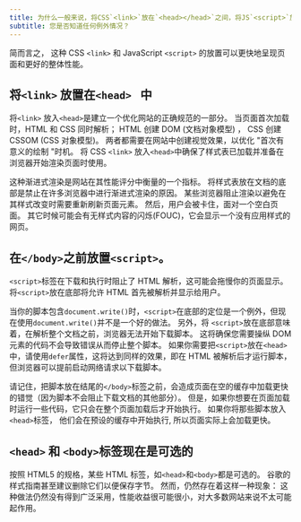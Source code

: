 ```yaml
---
title: 为什么一般来说，将CSS`<link>`放在`<head></head>`之间，将JS`<script>`放在`</body>`之前是个好主意？
subtitle: 您是否知道任何例外情况？
---
```


简而言之， 这种 CSS `<link>` 和 JavaScript `<script>` 的放置可以更快地呈现页面和更好的整体性能。

## 将`<link>` 放置在`<head> ` 中

将`<link>` 放入`<head>`是建立一个优化网站的正确规范的一部分。 当页面首次加载时，HTML 和 CSS 同时解析； HTML 创建 DOM (文档对象模型) ， CSS 创建 CSSOM (CSS 对象模型)。 两者都需要在网站中创建视觉效果，以优化 "首次有意义的绘制 "时机。 将 CSS `<link>` 放入`<head>`中确保了样式表已加载并准备在浏览器开始渲染页面时使用。

这种渐进式渲染是网站在其性能评分中衡量的一个指标。 将样式表放在文档的底部是禁止在许多浏览器中进行渐进式渲染的原因。 某些浏览器阻止渲染以避免在其样式改变时需要重新刷新页面元素。 然后，用户会被卡住，面对一个空白页面。 其它时候可能会有无样式内容的闪烁(FOUC)，它会显示一个没有应用样式的网页。

## 在`</body>`之前放置`<script>`。

`<script>`标签在下载和执行时阻止了 HTML 解析，这可能会拖慢你的页面显示。 将`<script>`放在底部将允许 HTML 首先被解析并显示给用户。

当你的脚本包含`document.write()`时，`<script>`在底部的定位是一个例外，但现在使用`document.write()`并不是一个好的做法。 另外，将 `<script>`放在底部意味着，在解析整个文档之前，浏览器无法开始下载脚本。 这将确保您需要操纵 DOM 元素的代码不会导致错误从而停止整个脚本。 如果你需要把`<script>`放在`<head>`中，请使用`defer`属性，这将达到同样的效果，即在 HTML 被解析后才运行脚本，但浏览器可以提前启动网络请求以下载脚本。

请记住，把脚本放在结尾的`</body>`标签之前，会造成页面在空的缓存中加载更快的错觉（因为脚本不会阻止下载文档的其他部分）。 但是，如果你想要在页面加载时运行一些代码，它只会在整个页面加载后才开始执行。 如果你将那些脚本放入`<head>`标签， 他们会在预设的缓存中开始执行, 所以页面实际上会加载更快。

## `<head>` 和 `<body>`标签现在是可选的

按照 HTML5 的规格，某些 HTML 标签，如`<head>`和`<body>`都是可选的。 谷歌的样式指南甚至建议删除它们以便保存字节。 然而，仍然存在着这样一种现象： 这种做法仍然没有得到广泛采用，性能收益很可能很小，对大多数网站来说不太可能起作用。
